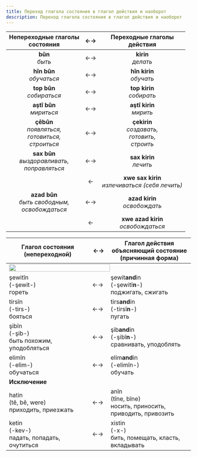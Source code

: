 ```yaml
---
title: Переход глагола состояния в глагол действия и наоборот
description: Переход глагола состояния в глагол действия и наоборот
---
```


|            Непереходные глаголы <br/> состояния             | ←→  |            Переходные глаголы <br/> действия            |
| :---------------------------------------------------------: | :-: | :-----------------------------------------------------: |
|                     **bûn**<br/>_быть_                      | ←→  |                 **kirin**<br/>_делать_                  |
|                 **hîn bûn**<br/>_обучаться_                 | ←→  |               **hîn kirin**<br/>_обучать_               |
|                **top bûn**<br/>_собираться_                 | ←→  |              **top kirin**<br/>_собирать_               |
|                 **aştî bûn**<br/>_мириться_                 | ←→  |               **aştî kirin**<br/>_мирить_               |
| **çêbûn**<br/>_появляться,<br/> готовиться,<br/> строиться_ | ←→  | **çekirin**<br/>_создавать,<br/>готовить,<br/> строить_ |
|     **sax bûn**<br/>_выздоравливать,<br/> поправляться_     | ←→  |               **sax kirin**<br/>_лечить_                |
|                                                             |  ←  |   **xwe sax kirin**<br/>_излечиваться (себя лечить)_    |
|    **azad bûn**<br/>_быть свободным, <br/>освобождаться_    | ←→  |            **azad kirin**<br/>_освобождать_             |
|                                                             |  ←  |         **xwe azad kirin**<br/>_освобождаться_          |

<table>
  <thead>
    <tr>
      <th width="45%">
        Глагол состояния
        <br />
        (непереходной)
      </th>
      <th>←→</th>
      <th width="45%">
        Глагол действия
        <br /> объясняющий состояние
        <br /> (причинная форма)
      </th>
    </tr>
  </thead>
  <tbody>
    <tr>
      <td colspan="3" style={{ textAlign: 'center' }}>
        <img src="/img/chapter-8/schema-4.png" width="75%" />
      </td>
    </tr>
    <tr>
      <td>
        şewitîn
        <br />
        (-şewit-)
        <br />
        гореть
      </td>
      <td>←→</td>
      <td>
        şewit<b>and</b>in
        <br />
        (-şewitî<b>n</b>-)
        <br />
        поджигать, сжигать
      </td>
    </tr>
    <tr>
      <td>
        tirsîn
        <br />
        (-tirs-)
        <br />
        бояться
      </td>
      <td>←→</td>
      <td>
        tirs<b>and</b>in
        <br />
        (-tirsî<b>n</b>-)
        <br />
        пугать
      </td>
    </tr>
    <tr>
      <td>
        şibîn
        <br />
        (-şib-)
        <br />
        быть похожим, уподобляться
      </td>
      <td>←→</td>
      <td>
        şib<b>and</b>in
        <br />
        (-şibî<b>n</b>-)
        <br />
        сравнивать, уподоблять
      </td>
    </tr>
    <tr>
      <td>
        elimîn
        <br />
        (-elim-)
        <br />
        обучаться
      </td>
      <td>←→</td>
      <td>
        elim<b>and</b>in
        <br />
        (-elimîn-)
        <br />
        обучать
      </td>
    </tr>
    <tr>
      <td colSpan="3" style={{ textAlign: 'center' }}>
        <b>Исключение</b>
      </td>
    </tr>
    <tr>
      <td>
        hatin
        <br />
        (tê, bê, were)
        <br />
        приходить, приезжать
      </td>
      <td>←→</td>
      <td>
        anîn
        <br />
        (tîne, bîne)
        <br />
        носить, приносить, приводить, привозить
      </td>
    </tr>
    <tr>
      <td>
        ketin
        <br />
        (-kev-)
        <br />
        падать, попадать, очутиться
      </td>
      <td>←→</td>
      <td>
        xistin
        <br />
        (-x-)
        <br />
        бить, помещать, класть, вкладывать
      </td>
    </tr>
  </tbody>
</table>
